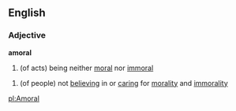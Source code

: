 ==English==
===Adjective===
'''amoral'''
#(of acts) being neither [[moral]] nor [[immoral]]

#(of people) not [[believing]] in or [[caring]] for [[morality]] and [[immorality]]

[[pl:Amoral]]